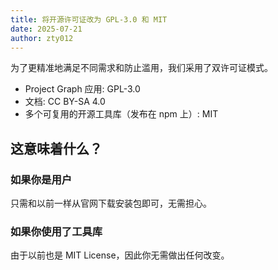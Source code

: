 ```yaml
---
title: 将开源许可证改为 GPL-3.0 和 MIT
date: 2025-07-21
author: zty012
---
```


为了更精准地满足不同需求和防止滥用，我们采用了双许可证模式。

- Project Graph 应用: GPL-3.0
- 文档: CC BY-SA 4.0
- 多个可复用的开源工具库（发布在 npm 上）: MIT

## 这意味着什么？

### 如果你是用户

只需和以前一样从官网下载安装包即可，无需担心。

### 如果你使用了工具库

由于以前也是 MIT License，因此你无需做出任何改变。
